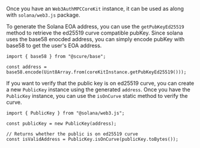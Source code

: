 Once you have an `Web3AuthMPCCoreKit` instance, it can be used as along with `solana/web3.js`
package.

To generate the Solana EOA address, you can use the `getPubKeyEd25519` method to retrieve the
ed25519 curve compatible pubKey. Since solana uses the base58 enocded address, you can simply encode
pubKey with base58 to get the user's EOA address.

```tsx
import { base58 } from "@scure/base";

const address = base58.encode(Uint8Array.from(coreKitInstance.getPubKeyEd25519()));
```

If you want to verify that the public key is on ed25519 curve, you can create a new `PublicKey`
instance using the generated `address`. Once you have the `PublicKey` instance, you can use the
`isOnCurve` static method to verify the curve.

```tsx
import { PublicKey } from "@solana/web3.js";

const publicKey = new PublicKey(address);

// Returns whether the public is on ed25519 curve
const isValidAddress = PublicKey.isOnCurve(publicKey.toBytes());
```
